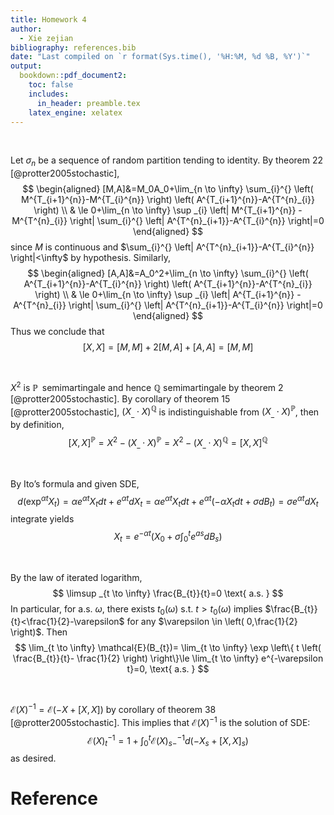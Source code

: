 ```yaml
---
title: Homework 4
author:
  - Xie zejian
bibliography: references.bib
date: "Last compiled on `r format(Sys.time(), '%H:%M, %d %B, %Y')`"
output:
  bookdown::pdf_document2:
    toc: false
    includes:
      in_header: preamble.tex
    latex_engine: xelatex
---
```



::: {.exercise  name=""}

$\quad$

:::


::: {.solution}

Let $\sigma_{n}$ be a sequence of random partition tending to identity. By theorem 22 [@protter2005stochastic],
$$
\begin{aligned}
    [M,A]&=M_0A_0+\lim_{n \to \infty} \sum_{i}^{} \left( M^{T_{i+1}^{n}}-M^{T_{i}^{n}} \right) \left( A^{T_{i+1}^{n}}-A^{T^{n}_{i}} \right)
    \\ & \le 
    0+\lim_{n \to \infty} \sup _{i} \left| M^{T_{i+1}^{n}} -M^{T^{n}_{i}} \right| \sum_{i}^{} \left| A^{T^{n}_{i+1}}-A^{T_{i}^{n}} \right|=0
\end{aligned}
$$
since $M$ is continuous and $\sum_{i}^{} \left| A^{T^{n}_{i+1}}-A^{T_{i}^{n}} \right|<\infty$ by hypothesis. Similarly,
$$
\begin{aligned}
    [A,A]&=A_0^2+\lim_{n \to \infty} \sum_{i}^{} \left( A^{T_{i+1}^{n}}-A^{T_{i}^{n}} \right) \left( A^{T_{i+1}^{n}}-A^{T^{n}_{i}} \right)
    \\ & \le 
    0+\lim_{n \to \infty} \sup _{i} \left| A^{T_{i+1}^{n}} -A^{T^{n}_{i}} \right| \sum_{i}^{} \left| A^{T^{n}_{i+1}}-A^{T_{i}^{n}} \right|=0
\end{aligned}
$$
Thus we conclude that
$$
[X,X]=[M,M]+2[M,A]+[A,A]=[M,M]
$$



:::


::: {.exercise  name=""}

$\quad$

:::


::: {.solution}

$X^2$ is $\mathop{{}\mathbb{P}}$ semimartingale and hence $\mathbb{Q}$ semimartingale by theorem 2 [@protter2005stochastic]. By corollary of theorem 15 [@protter2005stochastic], $(X_{\_} \cdot X)^{\mathbb{Q}}$ is indistinguishable from $(X_{\_} \cdot X)^{\mathbb{P}}$, then by definition,
$$
[X,X]^{\mathop{{}\mathbb{P}}}=X^2-(X_{\_}\cdot X)^{\mathop{{}\mathbb{P}}}=X^2-(X_{\_} \cdot X)^{\mathbb{Q}}=[X,X ]^{\mathbb{Q}}
$$

:::

::: {.exercise  name=""}

$\quad$

:::


::: {.solution}

By Ito's formula and given SDE,
$$
d(\exp ^{\alpha t}X_{t})=\alpha e^{\alpha t}X_{t}dt+e^{\alpha t}dX_{t}=\alpha e^{\alpha t}X_{t}dt+e^{\alpha t}(-\alpha X_{t} dt +\sigma dB_{t})=\sigma e^{\alpha t}d X_{t}
$$
integrate yields
$$
X_{t}=e^{-\alpha t}\left( X_0+\sigma \int _{0}^{t} e^{as}dB_{s} \right)
$$

:::

::: {.exercise  name=""}

$\quad$

:::


::: {.solution}

By the law of iterated logarithm,
$$
\limsup _{t \to \infty} \frac{B_{t}}{t}=0 \text{ a.s. }
$$
In particular, for $\text{ a.s. }$ $\omega$, there exists $t_0(\omega)$ $\text{ s.t. }$ $t>t_0(\omega)$ implies $\frac{B_{t}}{t}<\frac{1}{2}-\varepsilon$ for any $\varepsilon \in \left( 0,\frac{1}{2} \right)$. Then
$$
\lim_{t \to \infty} \mathcal{E}(B_{t})= \lim_{t \to \infty} \exp \left\{ t \left( \frac{B_{t}}{t}- \frac{1}{2} \right) \right\}\le  \lim_{t \to \infty} e^{-\varepsilon t}=0, \text{ a.s. }
$$


:::

::: {.exercise  name=""}

$\quad$

:::


::: {.solution}

$\mathcal{E}(X)^{-1}=\mathcal{E}(-X+[X,X])$ by corollary of theorem 38 [@protter2005stochastic]. This implies that $\mathcal{E}(X)^{-1}$ is the solution of SDE:
$$
\mathcal{E}(X)^{-1}_{t}=1+\int _{0}^{t} \mathcal{E}(X)^{-1}_{s-} d(-X_{s}+[X,X ]_{s})
$$
as desired.

:::


# Reference {-}

